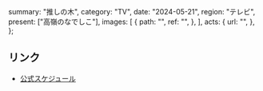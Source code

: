   summary: "推しの木",
  category: "TV",
  date: "2024-05-21",
  region: "テレビ",
  present: ["高嶺のなでしこ"],
  images: [
    {
      path: "",
      ref: "",
    },
  ],
  acts: {
    url: "",
  },
};

## リンク

- [公式スケジュール](https://takanenonadeshiko.jp/?p=2089)
